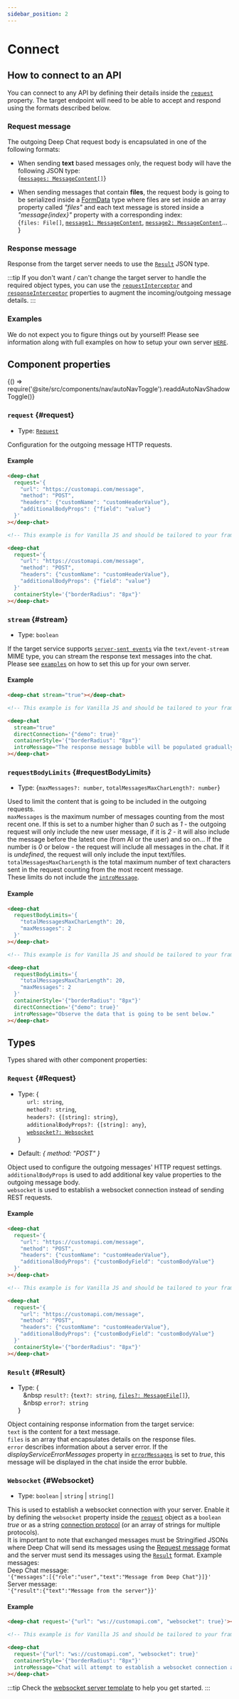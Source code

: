 ```yaml
---
sidebar_position: 2
---
```


# Connect

<h2>How to connect to an API</h2>

You can connect to any API by defining their details inside the [`request`](#request) property. The target endpoint will need to be able to accept
and respond using the formats described below.

<h3>Request message</h3>

The outgoing Deep Chat request body is encapsulated in one of the following formats:

- When sending **text** based messages only, the request body will have the following JSON type: <br />
  {[`messages: MessageContent[]`](./messages/#MessageContent)} <br />

- When sending messages that contain **files**, the request body is going to be serialized inside a [FormData](https://developer.mozilla.org/en-US/docs/Web/API/FormData) type
  where files are set inside an array property called _"files"_ and each text message is stored inside a _"message{index}"_ property with a corresponding index: <br />
  {`files: File[]`, [`message1: MessageContent`](./messages/#MessageContent), [`message2: MessageContent`](./messages/#MessageContent)... } <br />

<h3>Response message</h3>

Response from the target server needs to use the [`Result`](#Result) JSON type.

:::tip
If you don't want / can't change the target server to handle the required object types, you can use the [`requestInterceptor`](interceptors/#requestInterceptor)
and [`responseInterceptor`](interceptors/#responseInterceptor) properties to augment the incoming/outgoing message details.
:::

<h3>Examples</h3>

We do not expect you to figure things out by yourself! Please see information along with full examples on how to setup your own server [`HERE`](https://deepchat.dev/examples/servers).

<h2>Component properties</h2>


<BrowserOnly>{() => require('@site/src/components/nav/autoNavToggle').readdAutoNavShadowToggle()}</BrowserOnly>

### `request` {#request}

- Type: [`Request`](#Request)

Configuration for the outgoing message HTTP requests.

#### Example

<ComponentContainer>
  <DeepChatBrowser
    containerStyle={{borderRadius: '8px'}}
    request={{
      url: 'https://customapi.com/message',
      method: 'POST',
      headers: {customName: 'customHeaderValue'},
      additionalBodyProps: {field: 'value'},
    }}
  ></DeepChatBrowser>
</ComponentContainer>

<Tabs>
<TabItem value="js" label="Sample code">

```html
<deep-chat
  request='{
    "url": "https://customapi.com/message",
    "method": "POST",
    "headers": {"customName": "customHeaderValue"},
    "additionalBodyProps": {"field": "value"}
  }'
></deep-chat>
```

</TabItem>
<TabItem value="py" label="Full code">

```html
<!-- This example is for Vanilla JS and should be tailored to your framework (see Examples) -->

<deep-chat
  request='{
    "url": "https://customapi.com/message",
    "method": "POST",
    "headers": {"customName": "customHeaderValue"},
    "additionalBodyProps": {"field": "value"}
  }'
  containerStyle='{"borderRadius": "8px"}'
></deep-chat>
```

</TabItem>
</Tabs>

<LineBreak></LineBreak>

### `stream` {#stream}

- Type: `boolean`

If the target service supports [`server-sent events`](https://developer.mozilla.org/en-US/docs/Web/API/Server-sent_events/Using_server-sent_events) via the `text/event-stream` MIME type,
you can stream the response text messages into the chat.
Please see [`examples`](https://deepchat.dev/examples/servers) on how to set this up for your own server.

#### Example

<ComponentContainer>
  <DeepChatBrowser
    containerStyle={{borderRadius: '8px'}}
    stream={true}
    directConnection={{demo: true}}
    introMessage={`The response message bubble will be populated gradually with text events.`}
  ></DeepChatBrowser>
</ComponentContainer>

<Tabs>
<TabItem value="js" label="Sample code">

```html
<deep-chat stream="true"></deep-chat>
```

</TabItem>
<TabItem value="py" label="Full code">

```html
<!-- This example is for Vanilla JS and should be tailored to your framework (see Examples) -->

<deep-chat
  stream="true"
  directConnection='{"demo": true}'
  containerStyle='{"borderRadius": "8px"}'
  introMessage="The response message bubble will be populated gradually with text events."
></deep-chat>
```

</TabItem>
</Tabs>

<LineBreak></LineBreak>

### `requestBodyLimits` {#requestBodyLimits}

- Type: {`maxMessages?: number`, `totalMessagesMaxCharLength?: number`}

Used to limit the content that is going to be included in the outgoing requests. <br />
`maxMessages` is the maximum number of messages counting from the most recent one. If this is set to a number higher than _0_ such as _1_ - the outgoing request will only include the new user message,
if it is _2_ - it will also include the message before the latest one (from AI or the user) and so on... If the number is _0_ or below - the request will include all messages in the chat. If
it is _undefined_, the request will only include the input text/files. <br />
`totalMessagesMaxCharLength` is the total maximum number of text characters sent in the request counting from the most recent message. <br />
These limits do not include the [`introMessage`](./messages#introMessage).

#### Example

<ComponentContainer>
  <DeepChatBrowser
    containerStyle={{borderRadius: '8px'}}
    introMessage={`Observe the data that is going to be sent below.`}
    requestBodyLimits={{
      totalMessagesMaxCharLength: 20,
      maxMessages: 2,
    }}
    directConnection={{demo: true}}
  ></DeepChatBrowser>
</ComponentContainer>

<Tabs>
<TabItem value="js" label="Sample code">

```html
<deep-chat
  requestBodyLimits='{
    "totalMessagesMaxCharLength": 20,
    "maxMessages": 2
  }'
></deep-chat>
```

</TabItem>
<TabItem value="py" label="Full code">

```html
<!-- This example is for Vanilla JS and should be tailored to your framework (see Examples) -->

<deep-chat
  requestBodyLimits='{
    "totalMessagesMaxCharLength": 20,
    "maxMessages": 2
  }'
  containerStyle='{"borderRadius": "8px"}'
  directConnection='{"demo": true}'
  introMessage="Observe the data that is going to be sent below."
></deep-chat>
```

</TabItem>
</Tabs>

<LineBreak></LineBreak>

## Types

Types shared with other component properties:

### `Request` {#Request}

- Type: {<br />
  &nbsp;&nbsp;&nbsp;&nbsp; `url: string`, <br />
  &nbsp;&nbsp;&nbsp;&nbsp; `method?: string`, <br />
  &nbsp;&nbsp;&nbsp;&nbsp; `headers?: {[string]: string}`, <br />
  &nbsp;&nbsp;&nbsp;&nbsp; `additionalBodyProps?: {[string]: any}`, <br />
  &nbsp;&nbsp;&nbsp;&nbsp; [`websocket?: Websocket`](#Websocket) <br />
  }

- Default: _{ method: "POST" }_

Object used to configure the outgoing messages' HTTP request settings. <br />
`additionalBodyProps` is used to add additional key value properties to the outgoing message body. <br />
`websocket` is used to establish a websocket connection instead of sending REST requests.

#### Example

<ComponentContainer>
  <DeepChatBrowser
    containerStyle={{borderRadius: '8px'}}
    request={{
      url: 'https://customapi.com/message',
      method: 'POST',
      headers: {customName: 'customHeaderValue'},
      additionalBodyProps: {customBodyField: 'customBodyValue'},
    }}
  ></DeepChatBrowser>
</ComponentContainer>

<Tabs>
<TabItem value="js" label="Sample code">

```html
<deep-chat
  request='{
    "url": "https://customapi.com/message",
    "method": "POST",
    "headers": {"customName": "customHeaderValue"},
    "additionalBodyProps": {"customBodyField": "customBodyValue"}
  }'
></deep-chat>
```

</TabItem>
<TabItem value="py" label="Full code">

```html
<!-- This example is for Vanilla JS and should be tailored to your framework (see Examples) -->

<deep-chat
  request='{
    "url": "https://customapi.com/message",
    "method": "POST",
    "headers": {"customName": "customHeaderValue"},
    "additionalBodyProps": {"customBodyField": "customBodyValue"}
  }'
  containerStyle='{"borderRadius": "8px"}'
></deep-chat>
```

</TabItem>
</Tabs>

<LineBreak></LineBreak>

### `Result` {#Result}

- Type: {<br />
  &nbsp;&nbsp;&nbsp;&nbsp `result?:` {`text?: string`, [`files?: MessageFile[]`](./messages#MessageFile)}, <br />
  &nbsp;&nbsp;&nbsp;&nbsp `error?: string` <br />
  }

Object containing response information from the target service: <br />
`text` is the content for a text message. <br />
`files` is an array that encapsulates details on the response files. <br />
`error` describes information about a server error. If the _displayServiceErrorMessages_ property in [`errorMessages`](./messages#errorMessages)
is set to _true_, this message will be displayed in the chat inside the error bubble. <br />

<LineBreak></LineBreak>

### `Websocket` {#Websocket}

- Type: `boolean` | `string` | `string[]`

This is used to establish a websocket connection with your server. Enable it by defining the `websocket` property inside the [`request`](#Request) object
as a `boolean` _true_ or as a string [connection protocol](https://developer.mozilla.org/en-US/docs/Web/API/WebSockets_API/Writing_WebSocket_client_applications#creating_a_websocket_object)
(or an array of strings for multiple protocols). <br />
It is important to note that exchanged messages must be Stringified JSONs where Deep Chat will send its messages using the [Request message](connect) format
and the server must send its messages using the [`Result`](#Result) format. Example messages: <br />
Deep Chat message: <br />
`'{"messages":[{"role":"user","text":"Message from Deep Chat"}]}'` <br />
Server message: <br />
`'{"result":{"text":"Message from the server"}}'`

#### Example

<ComponentContainer>
  <DeepChatBrowser
    request={{
      url: 'wss://customapi.com',
      websocket: true,
    }}
    containerStyle={{borderRadius: '8px'}}
    introMessage="Chat will attempt to establish a websocket connection as soon as the component loads up."
  ></DeepChatBrowser>
</ComponentContainer>

<Tabs>
<TabItem value="js" label="Sample code">

```html
<deep-chat request='{"url": "ws://customapi.com", "websocket": true}'></deep-chat>
```

</TabItem>
<TabItem value="py" label="Full code">

```html
<!-- This example is for Vanilla JS and should be tailored to your framework (see Examples) -->

<deep-chat
  request='{"url": "ws://customapi.com", "websocket": true}'
  containerStyle='{"borderRadius": "8px"}'
  introMessage="Chat will attempt to establish a websocket connection as soon as the component loads up."
></deep-chat>
```

</TabItem>
</Tabs>

<LineBreak></LineBreak>

:::tip
Check the [websocket server template](https://github.com/OvidijusParsiunas/deep-chat/tree/main/example-servers/node/websockets) to help you get started.
:::

<LineBreak></LineBreak>
